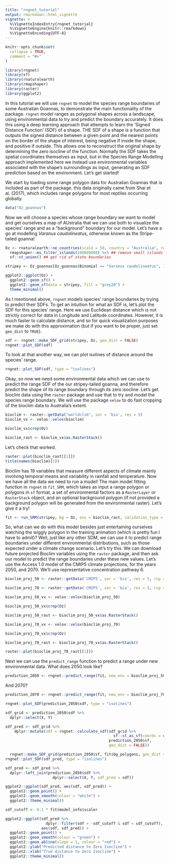 ```yaml
---
title: "rngnet_tutorial"
output: rmarkdown::html_vignette
vignette: >
  %\VignetteIndexEntry{rngnet_tutorial}
  %\VignetteEngine{knitr::rmarkdown}
  %\VignetteEncoding{UTF-8}
---
```


```r
knitr::opts_chunk$set(
  collapse = TRUE,
  comment = "#>"
)
```

```r
library(rngnet)
library(sf)
library(rnaturalearth)
library(rmapshaper)
library(raster)
library(ggplot2)
```

In this tutorial we will use `rngnet` to model the species range boundaries of some Australian Goannas, to demonstrate the main functionality of the package. `rngnet` model ranges as polygonal shapes across a landscape, using environmental data to try and predict the boundary accurately. It does this using a deep learning approach that attempts to learn the 'Signed Distance Function' (SDF) of a shape. THE SDF of a shape is a function that outputs the signed distance between a given point and the nearest points on the border of the shape of interest, being negative if inside the shape, and positive if outside. This allows one to reconstruct the original shape by determining the zero isocline of the function. Normally the SDF takes the spatial coordinates themselves as input, but in the Species Range Modelling approach implemented here we instead use environmental variables associated with the shape's surroundings as input, generating an SDF prediction based on the environment. Let's get started!

We start by loading some range polygon data for Australian Goannas that is included as part of the package. this data originally came from Shai et al. (2017), which includes range polygons for most reptiles occurring globally. 

```r
data("Oz_goannas")
```

Now we will choose a species whose range boundary we want to model and get ourselves a map of AUstralia that we can use both to visualize the species' range and as a "background" boundary for our model. Let's have a go at modelling *Varanus caudolineatus*, otherwise known as the Stripe-tailed goanna!

```r
Oz <- rnaturalearth::ne_countries(scale = 50, country = "Australia", returnclass = "sf") %>%
  rmapshaper::ms_filter_islands(100000000) %>% ## remove small islands
  sf::st_union() ## get rid of state boundaries

stripey <- Oz_goannas[Oz_goannas$Binomial == "Varanus caudolineatus", ]

ggplot2::ggplot(Oz) +
  ggplot2::geom_sf() +
  ggplot2::geom_sf(data = stripey, fill = "grey20") +
  theme_minimal()

```

As I mentioned above, `rngnet` models species' range boundaries by trying to predict their SDFs. To get an intuition for what an SDF is, let's plot the SDF for this species' range. Here we use Euclidean distance which is not strictly correct for data in Longitude and Latitude coordinates. However, it is much faster to calculate distance, and so for quick visualization purposes we make do with this approximation (but if you want to be proper, just set `geo_dist` to `TRUE`).

```r
sdf <- rngnet::make_SDF_grid(stripey, Oz, geo_dist = FALSE)
rngnet::plot_SDF(sdf)
```

To look at that another way, we can plot isolines of distance around the species' range.

```r
rngnet::plot_SDF(sdf, type = "isolines")
```
Okay, so now we need some environmental data which we can use to predict the range SDF of the our stripey-tailed goanna, and therefore predict the shape of its range boundary through its zero isocline. Let's get bioclim data using the `raster` package and use that to try and model the species range boundary. We will use the package `velox` to do fast cropping of the bioclim data to Australia's extent.

```r
bioclim <- raster::getData("worldclim", var = 'bio', res = 5)
bioclim_vx <- velox::velox(bioclim)

bioclim_vx$crop(Oz)

bioclim_rast <- bioclim_vx$as.RasterStack()
```

Let's check that worked.

```r
raster::plot(bioclim_rast[[1]])
title(names(bioclim)[1])
```

Bioclim has 19 variables that measure different aspects of climate mainly involving temporal means and variability in rainfall and temperature. Now we have all the data we need to run a model! The main model fitting function in `rngnet` is `fit_SRM`, which takes as input a range polygon or polygons in `sf` format, a set of environmental factors as a `RasterLayer` or `RasterStack` object, and an optional background polygon (if not provided a background polygon will be generated from the environmental raster). Let's give it a try! 

```r
fit <- run_SRM(stripey, bg = Oz, env = bioclim_rast, validation_type = "folds", validation_folds = 5L, early_stop_patience = 12)
```

So, what can we do with this model besides just entertaining ourselves watching the wiggly polygon in the training animation (which is pretty fun I have to admit)? Well, just like any other SDM, we can use it to predict range boundaries under different environmental distributions, such as those expected under a climate change scenario. Let's try this. We can download future projected Bioclim variables using the `raster` package, and then ask our model to predict the range boundaries under these new values. Let's use the Access 1.0 model of the CMIP5 climate projections, for the years 2050, and 2070. We'll use representative concentration pathway 6.

```r
bioclim_proj_50 <- raster::getData('CMIP5', var = 'bio', res = 5, rcp = 85, model = 'AC', year = 50)

bioclim_proj_70 <- raster::getData('CMIP5', var = 'bio', res = 5, rcp = 85, model = 'AC', year = 70)

bioclim_proj_50_vx <- velox::velox(bioclim_proj_50)

bioclim_proj_50_vx$crop(Oz)

bioclim_proj_50_rast <- bioclim_proj_50_vx$as.RasterStack()

bioclim_proj_70_vx <- velox::velox(bioclim_proj_70)

bioclim_proj_70_vx$crop(Oz)

bioclim_proj_70_rast <- bioclim_proj_70_vx$as.RasterStack()

raster::plot(bioclim_proj_70_rast[[1]])
```
Next we can use the `predict_range` function to predict a range under new environmental data. What does 2050 look like?

```r
prediction_2050 <- rngnet::predict_range(fit, new_env = bioclim_proj_50_rast)
```

And 2070?

```r
prediction_2070 <- rngnet::predict_range(fit, new_env = bioclim_proj_70_rast)
```

```r
rngnet::plot_SDF(prediction_2050$sdf, type = "isolines")
```

```r
sdf_grid <- prediction_2050$sdf %>%
  dplyr::select(X, Y)

sdf_pred <- sdf_grid %>%
    dplyr::mutate(sdf = rngnet::calculate_sdf(sdf_grid %>%
                                                sf::st_as_sf(coords = c("X","Y")),
                                              prediction_2050$sf, 
                                              geo_dist = FALSE))

  rngnet::make_SDF_grid(prediction_2050$sf, fit$bg_polygons, geo_dist = FALSE)
rngnet::plot_SDF(sdf_pred, type = "isolines")

sdf_pred <- sdf_pred %>%
  dplyr::left_join(prediction_2050$sdf %>%
                     dplyr::select(X, Y, sdf_pred = sdf))

ggplot2::ggplot(sdf_pred, aes(sdf, sdf_pred)) +
  ggplot2::geom_point() +
  ggplot2::geom_smooth(colour = "white") +
  ggplot2::theme_minimal()

sdf_cutoff <- 0.1 * fit$model_info$scaler

ggplot2::ggplot(sdf_pred %>%
                  dplyr::filter(sdf > -sdf_cutoff & sdf < sdf_cutoff), 
                aes(sdf, sdf_pred)) +
  ggplot2::geom_point() +
  ggplot2::geom_smooth(colour = "green") +
  ggplot2::geom_abline(slope = 1, colour = "red") +
  ggplot2::ylab("Predicted distance to Zero Isocline") +
  ggplot2::xlab("True distance to Zero Isocline") +
  ggplot2::theme_minimal()

```

